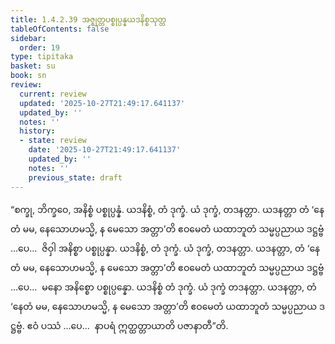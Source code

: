```yaml
---
title: 1.4.2.39 အဇ္ဈတ္တပစ္စုပ္ပန္နယဒနိစ္စသုတ္တ
tableOfContents: false
sidebar:
  order: 19
type: tipitaka
basket: su
book: sn
review:
  current: review
  updated: '2025-10-27T21:49:17.641137'
  updated_by: ''
  notes: ''
  history:
  - state: review
    date: '2025-10-27T21:49:17.641137'
    updated_by: ''
    notes: ''
    previous_state: draft
---
```



<ReviewStatus review={frontmatter.review} showDetails={true} />

<HypothesisAnnotation frontmatter={frontmatter} />

<DynamicBreadcrumb />

<Division number="206" book="sn" e="ch" v="18" p="308">

<Paragraph number="908" book="sn">
“စက္ခု, ဘိက္ခဝေ, အနိစ္စံ ပစ္စုပ္ပန္နံ. ယဒနိစ္စံ, တံ ဒုက္ခံ. ယံ ဒုက္ခံ, တဒနတ္တာ. ယဒနတ္တာ တံ ‘နေတံ မမ, နေသောဟမသ္မိ, န မေသော အတ္တာ’တိ ဧဝမေတံ ယထာဘူတံ သမ္မပ္ပညာယ ဒဋ္ဌဗ္ဗံ …ပေ…  ဇိဝှါ အနိစ္စာ ပစ္စုပ္ပန္နာ. ယဒနိစ္စံ, တံ ဒုက္ခံ. ယံ ဒုက္ခံ, တဒနတ္တာ. ယဒနတ္တာ, တံ ‘နေတံ မမ, နေသောဟမသ္မိ, န မေသော အတ္တာ’တိ ဧဝမေတံ ယထာဘူတံ သမ္မပ္ပညာယ ဒဋ္ဌဗ္ဗံ …ပေ…  မနော အနိစ္စော ပစ္စုပ္ပန္နော. ယဒနိစ္စံ တံ ဒုက္ခံ. ယံ ဒုက္ခံ တဒနတ္တာ. ယဒနတ္တာ, တံ ‘နေတံ မမ, နေသောဟမသ္မိ, န မေသော အတ္တာ’တိ ဧဝမေတံ ယထာဘူတံ သမ္မပ္ပညာယ ဒဋ္ဌဗ္ဗံ. ဧဝံ ပဿံ …ပေ…  နာပရံ ဣတ္ထတ္တာယာတိ ပဇာနာတီ”တိ.
</Paragraph>
</Division>